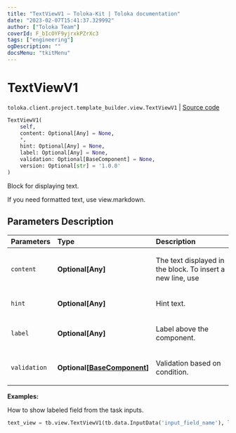 ```yaml
---
title: "TextViewV1 — Toloka-Kit | Toloka documentation"
date: "2023-02-07T15:41:37.329992"
author: ["Toloka Team"]
coverId: F_bIcOYF9yjrxkPZrXc3
tags: ["engineering"]
ogDescription: ""
docsMenu: "tkitMenu"
---
```


# TextViewV1
`toloka.client.project.template_builder.view.TextViewV1` | [Source code](https://github.com/Toloka/toloka-kit/blob/v1.1.3/src/client/project/template_builder/view.py#L385)

```python
TextViewV1(
    self,
    content: Optional[Any] = None,
    *,
    hint: Optional[Any] = None,
    label: Optional[Any] = None,
    validation: Optional[BaseComponent] = None,
    version: Optional[str] = '1.0.0'
)
```

Block for displaying text.

If you need formatted text, use view.markdown.

## Parameters Description

| Parameters | Type | Description |
| :----------| :----| :-----------|
`content`|**Optional\[Any\]**|<p>The text displayed in the block. To insert a new line, use</p>
`hint`|**Optional\[Any\]**|<p>Hint text.</p>
`label`|**Optional\[Any\]**|<p>Label above the component.</p>
`validation`|**Optional\[[BaseComponent](/docs-new/toloka-kit/reference/toloka.client.project.template_builder.base.BaseComponent)\]**|<p>Validation based on condition.</p>

**Examples:**

How to show labeled field from the task inputs.

```python
text_view = tb.view.TextViewV1(tb.data.InputData('input_field_name'), label='My label:')
```
